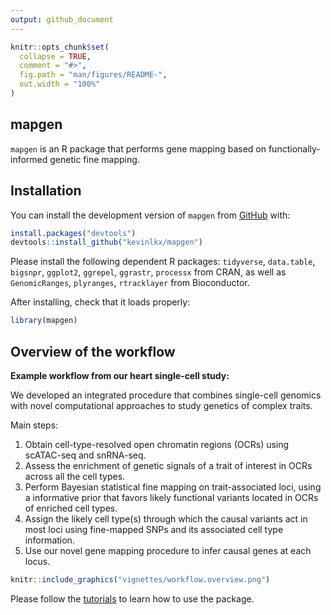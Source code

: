 ```yaml
---
output: github_document
---
```


<!-- README.md is generated from README.Rmd. Please edit that file -->

```r
knitr::opts_chunk$set(
  collapse = TRUE,
  comment = "#>",
  fig.path = "man/figures/README-",
  out.width = "100%"
)
```

## mapgen

<!-- badges: start -->
<!-- badges: end -->

`mapgen` is an R package that performs gene mapping based on functionally-informed genetic fine mapping.

## Installation

You can install the development version of `mapgen` from [GitHub](https://github.com/) with:

```r
install.packages("devtools")
devtools::install_github("kevinlkx/mapgen")
```

Please install the following dependent R packages: 
`tidyverse`, `data.table`, `bigsnpr`, `ggplot2`, 
`ggrepel`, `ggrastr`, `processx` from CRAN,
as well as `GenomicRanges`, `plyranges`, `rtracklayer` from Bioconductor.

After installing, check that it loads properly:
```r
library(mapgen)
```

## Overview of the workflow

**Example workflow from our heart single-cell study:**

We developed an integrated procedure that combines single-cell genomics with 
novel computational approaches to study genetics of complex traits.

Main steps:

   1. Obtain cell-type-resolved open chromatin regions (OCRs) using scATAC-seq and snRNA-seq. 
   2. Assess the enrichment of genetic signals of a trait of interest in OCRs across all the cell types.
   3. Perform Bayesian statistical fine mapping on trait-associated loci, 
   using a informative prior that favors likely 
   functional variants located in OCRs of enriched cell types. 
   4. Assign the likely cell type(s) through which the causal variants act in most loci 
   using fine-mapped SNPs and its associated cell type information.
   5. Use our novel gene mapping procedure to infer causal genes at each locus. 

```r
knitr::include_graphics("vignettes/workflow.overview.png")
```

Please follow the [tutorials](https://kevinlkx.github.io/mapgen/articles/index.html) 
to learn how to use the package. 


